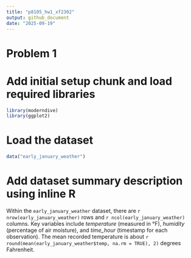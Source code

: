 ```yaml
---
title: "p8105_hw1_xf2302"
output: github_document
date: "2025-09-19"
---
```

# Problem 1
# Add initial setup chunk and load required libraries
```r
library(moderndive)
library(ggplot2)
```
# Load the dataset
```r
data("early_january_weather")
```
# Add dataset summary description using inline R
Within the `early_january_weather` dataset, there are `r nrow(early_january_weather)` rows and `r ncol(early_january_weather)` columns. Key variables include *temperature* (measured in °F), *humidity* (percentage of air moisture), and *time_hour* (timestamp for each observation). The mean recorded temperature is about `r round(mean(early_january_weather$temp, na.rm = TRUE), 2)` degrees Fahrenheit.








